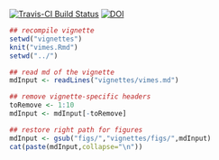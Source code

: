 [![Travis-CI Build Status](https://travis-ci.org/thibautjombart/vimes.png?branch=master)](https://travis-ci.org/thibautjombart/vimes)
[![DOI](https://zenodo.org/badge/11430/thibautjombart/vimes.svg)](http://dx.doi.org/10.5281/zenodo.16822)



```r
## recompile vignette
setwd("vignettes")
knit("vimes.Rmd")
setwd("../")
```

```r
## read md of the vignette
mdInput <- readLines("vignettes/vimes.md")

## remove vignette-specific headers
toRemove <- 1:10
mdInput <- mdInput[-toRemove]

## restore right path for figures
mdInput <- gsub("figs/","vignettes/figs/",mdInput)
cat(paste(mdInput,collapse="\n"))
```

